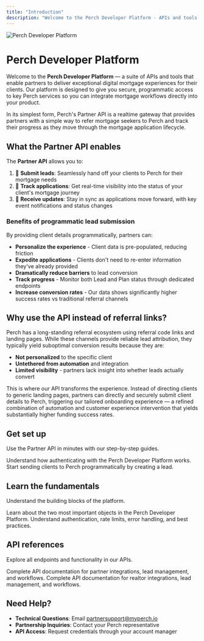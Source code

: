 ```yaml
---
title: "Introduction"
description: "Welcome to the Perch Developer Platform - APIs and tools for integrating digital mortgage solutions"
---
```


<Frame>
  <img 
    src="/images/hero.jpg" 
    alt="Perch Developer Platform" 
  />
</Frame>

# Perch Developer Platform

Welcome to the **Perch Developer Platform** — a suite of APIs and tools that enable partners to deliver exceptional digital mortgage experiences for their clients. Our platform is designed to give you secure, programmatic access to key Perch services so you can integrate mortgage workflows directly into your product.

In its simplest form, Perch's Partner API is a realtime gateway that provides partners with a simple way to refer mortgage seekers to Perch and track their progress as they move through the mortgage application lifecycle.

## What the Partner API enables

The **Partner API** allows you to:

1. 🤝 **Submit leads**: Seamlessly hand off your clients to Perch for their mortgage needs
2. 👀 **Track applications**: Get real-time visibility into the status of your client's mortgage journey  
3. 🔔 **Receive updates**: Stay in sync as applications move forward, with key event notifications and status changes

### Benefits of programmatic lead submission

By providing client details programmatically, partners can:

- **Personalize the experience** - Client data is pre-populated, reducing friction
- **Expedite applications** - Clients don't need to re-enter information they've already provided
- **Dramatically reduce barriers** to lead conversion
- **Track progress** - Monitor both Lead and Plan status through dedicated endpoints
- **Increase conversion rates** - Our data shows significantly higher success rates vs traditional referral channels

## Why use the API instead of referral links?

Perch has a long-standing referral ecosystem using referral code links and landing pages. While these channels provide reliable lead attribution, they typically yield suboptimal conversion results because they are:

- **Not personalized** to the specific client
- **Untethered from automation** and integration  
- **Limited visibility** - partners lack insight into whether leads actually convert

This is where our API transforms the experience. Instead of directing clients to generic landing pages, partners can directly and securely submit client details to Perch, triggering our tailored onboarding experience — a refined combination of automation and customer experience intervention that yields substantially higher funding success rates.

## Get set up

Use the Partner API in minutes with our step-by-step guides.

<CardGroup cols={2}>
  <Card
    title="Authentication basics"
    icon="key"
    href="/getting-started/authentication"
  >
    Understand how authenticating with the Perch Developer Platform works.
  </Card>
  <Card
    title="Making your first lead submission"
    icon="user-plus"
    href="/api-reference/submitting-and-tracking-leads"
  >
    Start sending clients to Perch programmatically by creating a lead.
  </Card>
</CardGroup>

## Learn the fundamentals

Understand the building blocks of the platform.

<CardGroup cols={2}>
  <Card
    title="Core concepts: Leads and Plans"
    icon="lightbulb"
    href="/core-concepts/leads-and-plans"
  >
    Learn about the two most important objects in the Perch Developer Platform.
  </Card>
  <Card
    title="API Overview"
    icon="book"
    href="/getting-started/api-overview"
  >
    Understand authentication, rate limits, error handling, and best practices.
  </Card>
</CardGroup>

## API references

Explore all endpoints and functionality in our APIs.

<CardGroup cols={2}>
  <Card
    title="Partner API Reference"
    icon="code"
    href="/Partner%20API%20Reference"
  >
    Complete API documentation for partner integrations, lead management, and workflows.
  </Card>
  <Card
    title="Realtor API Reference"
    icon="code"
    href="/Realtor%20API"
  >
    Complete API documentation for realtor integrations, lead management, and workflows.
  </Card>
</CardGroup>

## Need Help?

- **Technical Questions**: Email [partnersupport@myperch.io](mailto:partnersupport@myperch.io)
- **Partnership Inquiries**: Contact your Perch representative
- **API Access**: Request credentials through your account manager

